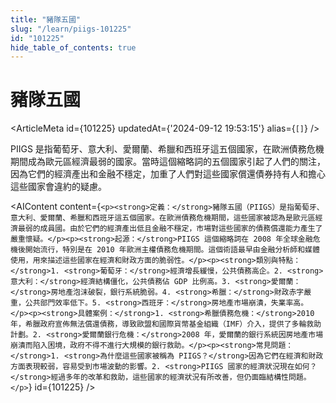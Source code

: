 ```yaml
---
title: "豬隊五國"
slug: "/learn/piigs-101225"
id: "101225"
hide_table_of_contents: true
---
```



# 豬隊五國

<ArticleMeta id={101225} updatedAt={'2024-09-12 19:53:15'} alias={`[]`} />
<div className='border-solid border-b border-t-0 my-4 border-[var(--ifm-color-gray-300)]' />

PIIGS 是指葡萄牙、意大利、愛爾蘭、希臘和西班牙這五個國家，在歐洲債務危機期間成為歐元區經濟最弱的國家。當時這個縮略詞的五個國家引起了人們的關注，因為它們的經濟產出和金融不穩定，加重了人們對這些國家償還債券持有人和擔心這些國家會違約的疑慮。

<AIContent content={`<p><strong>定義：</strong>豬隊五國（PIIGS）是指葡萄牙、意大利、愛爾蘭、希臘和西班牙這五個國家。在歐洲債務危機期間，這些國家被認為是歐元區經濟最弱的成員國。由於它們的經濟產出低且金融不穩定，市場對這些國家的債務償還能力產生了嚴重懷疑。</p><p><strong>起源：</strong>PIIGS 這個縮略詞在 2008 年全球金融危機後開始流行，特別是在 2010 年歐洲主權債務危機期間。這個術語最早由金融分析師和媒體使用，用來描述這些國家在經濟和財政方面的脆弱性。</p><p><strong>類別與特點：</strong>1. <strong>葡萄牙：</strong>經濟增長緩慢，公共債務高企。2. <strong>意大利：</strong>經濟結構僵化，公共債務佔 GDP 比例高。3. <strong>愛爾蘭：</strong>房地產泡沫破裂，銀行系統脆弱。4. <strong>希臘：</strong>財政赤字嚴重，公共部門效率低下。5. <strong>西班牙：</strong>房地產市場崩潰，失業率高。</p><p><strong>具體案例：</strong>1. <strong>希臘債務危機：</strong>2010 年，希臘政府宣佈無法償還債務，導致歐盟和國際貨幣基金組織（IMF）介入，提供了多輪救助計劃。2. <strong>愛爾蘭銀行危機：</strong>2008 年，愛爾蘭的銀行系統因房地產市場崩潰而陷入困境，政府不得不進行大規模的銀行救助。</p><p><strong>常見問題：</strong>1. <strong>為什麼這些國家被稱為 PIIGS？</strong>因為它們在經濟和財政方面表現較弱，容易受到市場波動的影響。2. <strong>PIIGS 國家的經濟狀況現在如何？</strong>經過多年的改革和救助，這些國家的經濟狀況有所改善，但仍面臨結構性問題。</p>`} id={101225} />
